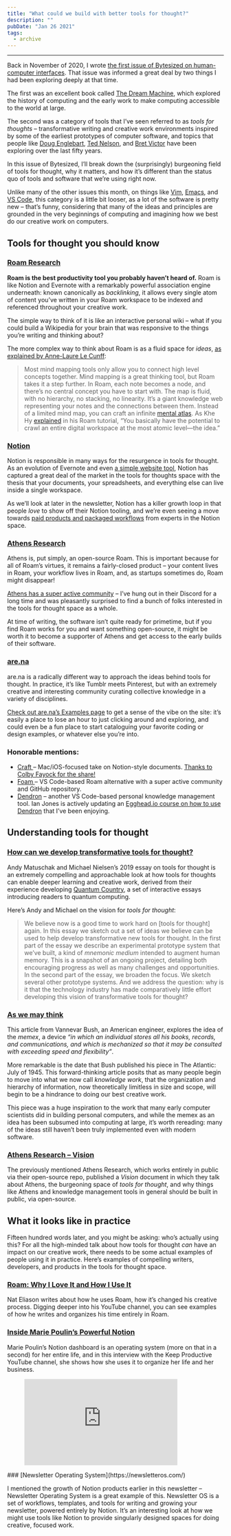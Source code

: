 ```yaml
---
title: "What could we build with better tools for thought?"
description: ""
pubDate: "Jan 26 2021"
tags:
  - archive
---
```


---

Back in November of 2020, I wrote [the first issue of Bytesized on human-computer interfaces](/human-computer-interfaces). That issue was informed a great deal by two things I had been exploring deeply at that time.

The first was an excellent book called [The Dream Machine](https://www.amazon.com/Dream-Machine-M-Mitchell-Waldrop/dp/1732265119), which explored the history of computing and the early work to make computing accessible to the world at large.

The second was a category of tools that I’ve seen referred to as _tools for thoughts_ – transformative writing and creative work environments inspired by some of the earliest prototypes of computer software, and topics that people like [Doug Englebart](https://en.wikipedia.org/wiki/Doug_Englebart), [Ted Nelson](https://en.wikipedia.org/wiki/Ted_Nelson), and [Bret Victor](https://en.wikipedia.org/wiki/Bret_Victor) have been exploring over the last fifty years.

In this issue of Bytesized, I’ll break down the (surprisingly) burgeoning field of tools for thought, why it matters, and how it’s different than the status quo of tools and software that we’re using right now.

Unlike many of the other issues this month, on things like [Vim](/vim), [Emacs](/emacs), and [VS Code](/vscode), this category is a little bit looser, as a lot of the software is pretty new – that’s funny, considering that many of the ideas and principles are grounded in the very beginnings of computing and imagining how we best do our creative work on computers.

## Tools for thought you should know

### [Roam Research](https://roamresearch.com/)

**Roam is the best productivity tool you probably haven’t heard of.** Roam is like Notion and Evernote with a remarkably powerful association engine underneath: known canonically as _backlinking_, it allows every single atom of content you’ve written in your Roam workspace to be indexed and referenced throughout your creative work.

The simple way to think of it is like an interactive personal wiki – what if you could build a Wikipedia for your brain that was responsive to the things you’re writing and thinking about?

The more complex way to think about Roam is as a fluid space for _ideas_, [as explained by Anne-Laure Le Cunff](https://nesslabs.com/roam-research):

> Most mind mapping tools only allow you to connect high level concepts together. Mind mapping is a great thinking tool, but Roam takes it a step further. In Roam, each note becomes a node, and there’s no central concept you have to start with. The map is fluid, with no hierarchy, no stacking, no linearity. It’s a giant knowledge web representing your notes and the connections between them. Instead of a limited mind map, you can craft an infinite [mental atlas](https://nesslabs.com/mental-atlas). As Khe Hy [explained](https://radreads.co/roam-tutorial/) in his Roam tutorial, “You basically have the potential to crawl an entire digital workspace at the most atomic level—the idea.”

### [Notion](https://notion.so)

Notion is responsible in many ways for the resurgence in tools for thought. As an evolution of Evernote and even [a simple website tool](https://super.so/), Notion has captured a great deal of the market in the tools for thoughts space with the thesis that your documents, your spreadsheets, and everything else can live inside a single workspace.

As we’ll look at later in the newsletter, Notion has a killer growth loop in that people _love_ to show off their Notion tooling, and we’re even seeing a move towards [paid products and packaged workflows](https://optemization.com/entrepreneur-os) from experts in the Notion space.

### [Athens Research](https://github.com/athensresearch/athens)

Athens is, put simply, an open-source Roam. This is important because for all of Roam’s virtues, it remains a fairly-closed product – your content lives in Roam, your workflow lives in Roam, and, as startups sometimes do, Roam might disappear!

[Athens has a super active community](https://github.com/athensresearch/athens#join-discord) – I’ve hung out in their Discord for a long time and was pleasantly surprised to find a bunch of folks interested in the tools for thought space as a whole.

At time of writing, the software isn’t quite ready for primetime, but if you find Roam works for you and want something open-source, it might be worth it to become a supporter of Athens and get access to the early builds of their software.

### [are.na](https://www.are.na/)

are.na is a radically different way to approach the ideas behind tools for thought. In practice, it’s like Tumblr meets Pinterest, but with an extremely creative and interesting community curating collective knowledge in a variety of disciplines.

[Check out are.na’s Examples page](https://www.are.na/examples/) to get a sense of the vibe on the site: it’s easily a place to lose an hour to just clicking around and exploring, and could even be a fun place to start cataloguing your favorite coding or design examples, or whatever else you’re into.

### Honorable mentions:

- [Craft ](https://www.craft.do/)– Mac/iOS-focused take on Notion-style documents. [Thanks to Colby Fayock for the share!](https://twitter.com/colbyfayock/status/1352704136333185035)
- [Foam ](https://foambubble.github.io/foam/)– VS Code-based Roam alternative with a super active community and GitHub repository.
- [Dendron](https://dendron.so/) – another VS Code-based personal knowledge management tool. Ian Jones is actively updating an [Egghead.io course on how to use Dendron](https://egghead.io/playlists/build-a-personal-knowledge-management-system-with-dendron-b24b) that I’ve been enjoying.

## Understanding tools for thought

### [How can we develop transformative tools for thought?](https://numinous.productions/ttft/)

Andy Matuschak and Michael Nielsen’s 2019 essay on tools for thought is an extremely compelling and approachable look at how tools for thoughts can enable deeper learning and creative work, derived from their experience developing [Quantum Country](https://quantum.country/), a set of interactive essays introducing readers to quantum computing.

Here’s Andy and Michael on the vision for _tools for thought_:

> We believe now is a good time to work hard on \[tools for thought\] again. In this essay we sketch out a set of ideas we believe can be used to help develop transformative new tools for thought. In the first part of the essay we describe an experimental prototype system that we’ve built, a kind of _mnemonic medium_ intended to augment human memory. This is a snapshot of an ongoing project, detailing both encouraging progress as well as many challenges and opportunities. In the second part of the essay, we broaden the focus. We sketch several other prototype systems. And we address the question: why is it that the technology industry has made comparatively little effort developing this vision of transformative tools for thought?

### [As we may think](https://www.theatlantic.com/magazine/archive/1945/07/as-we-may-think/303881/)

This article from Vannevar Bush, an American engineer, explores the idea of the _memex_, a device _“in which an individual stores all his books, records, and communications, and which is mechanized so that it may be consulted with exceeding speed and flexibility”_.

More remarkable is the date that Bush published his piece in The Atlantic: July of 1945. This forward-thinking article posits that as many people begin to move into what we now call _knowledge work_, that the organization and hierarchy of information, now theoretically limitless in size and scope, will begin to be a hindrance to doing our best creative work.

This piece was a huge inspiration to the work that many early computer scientists did in building personal computers, and while the memex as an idea has been subsumed into computing at large, it’s worth rereading: many of the ideas still haven’t been truly implemented even with modern software.

### [Athens Research – Vision](https://github.com/athensresearch/athens/blob/master/VISION.md)

The previously mentioned Athens Research, which works entirely in public via their open-source repo, published a _Vision_ document in which they talk about Athens, the burgeoning space of _tools for thought_, and why things like Athens and knowledge management tools in general should be built in public, via open-source.

## What it looks like in practice

Fifteen hundred words later, and you might be asking: who’s actually using this? For all the high-minded talk about how tools for thought _can_ have an impact on our creative work, there needs to be some actual examples of people using it in practice. Here’s examples of compelling writers, developers, and products in the tools for thought space.

### [Roam: Why I Love It and How I Use It](https://www.nateliason.com/blog/roam)

Nat Eliason writes about how he uses Roam, how it’s changed his creative process. Digging deeper into his YouTube channel, you can see examples of how he writes and organizes his time entirely in Roam.

### [Inside Marie Poulin’s Powerful Notion](https://www.youtube.com/watch?v=GQAhT8erKV0)

Marie Poulin’s Notion dashboard is an operating system (more on that in a second) for her entire life, and in this interview with the Keep Productive YouTube channel, she shows how she uses it to organize her life and her business.

<figure class="kg-card kg-embed-card"><iframe allowfullscreen="allowfullscreen" frameborder="0" height="200" loading="lazy" src="https://www.youtube.com/embed/GQAhT8erKV0?feature=oembed" width="356"></iframe></figure>### [Newsletter Operating System](https://newsletteros.com/)

I mentioned the growth of Notion products earlier in this newsletter – Newsletter Operating System is a great example of this. Newsletter OS is a set of workflows, templates, and tools for writing and growing your newsletter, powered entirely by Notion. It’s an interesting look at how we might use tools like Notion to provide singularly designed spaces for doing creative, focused work.

